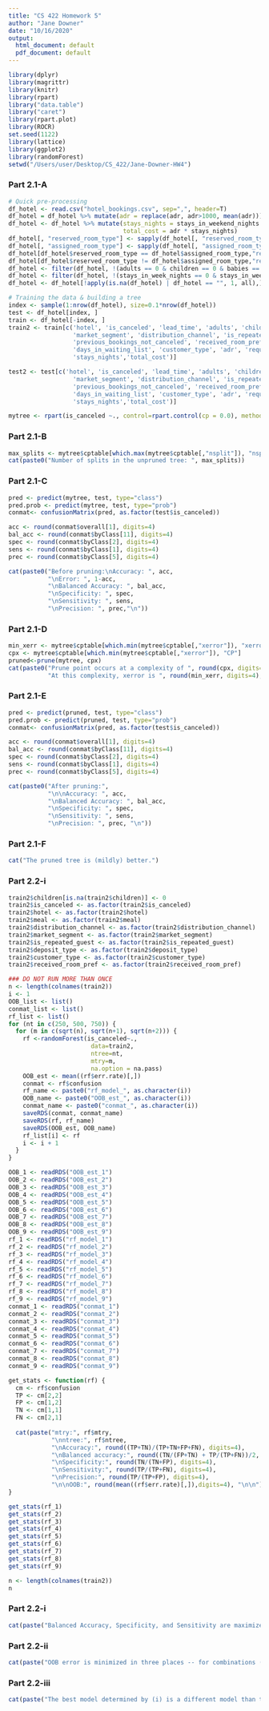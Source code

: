 ```yaml
---
title: "CS 422 Homework 5"
author: "Jane Downer"
date: "10/16/2020"
output:
  html_document: default
  pdf_document: default
---
```


```r
library(dplyr)
library(magrittr)
library(knitr)
library(rpart)
library("data.table")
library("caret")
library(rpart.plot)
library(ROCR)
set.seed(1122)
library(lattice)
library(ggplot2)
library(randomForest)
setwd("/Users/user/Desktop/CS_422/Jane-Downer-HW4")
```

### Part 2.1-A
```r
# Quick pre-processing
df_hotel <- read.csv("hotel_bookings.csv", sep=",", header=T)
df_hotel = df_hotel %>% mutate(adr = replace(adr, adr>1000, mean(adr)))
df_hotel <- df_hotel %>% mutate(stays_nights = stays_in_weekend_nights + stays_in_week_nights,
                                total_cost = adr * stays_nights)
df_hotel[, "reserved_room_type"] <- sapply(df_hotel[, "reserved_room_type"], as.character)
df_hotel[, "assigned_room_type"] <- sapply(df_hotel[, "assigned_room_type"], as.character)
df_hotel[df_hotel$reserved_room_type == df_hotel$assigned_room_type,"received_room_pref"] <- "Yes"
df_hotel[df_hotel$reserved_room_type != df_hotel$assigned_room_type,"received_room_pref"] <- "No"
df_hotel <- filter(df_hotel, !(adults == 0 & children == 0 & babies == 0))
df_hotel <- filter(df_hotel, !(stays_in_week_nights == 0 & stays_in_weekend_nights== 0))
df_hotel <- df_hotel[!apply(is.na(df_hotel) | df_hotel == "", 1, all),]

# Training the data & building a tree
index <- sample(1:nrow(df_hotel), size=0.1*nrow(df_hotel))
test <- df_hotel[index, ]
train <- df_hotel[-index, ]
train2 <- train[c('hotel', 'is_canceled', 'lead_time', 'adults', 'children', 'babies', 'meal',
                  'market_segment', 'distribution_channel', 'is_repeated_guest', 'previous_cancellations',
                  'previous_bookings_not_canceled', 'received_room_pref', 'deposit_type',
                  'days_in_waiting_list', 'customer_type', 'adr', 'required_car_parking_spaces',
                  'stays_nights','total_cost')]

test2 <- test[c('hotel', 'is_canceled', 'lead_time', 'adults', 'children', 'babies', 'meal',
                  'market_segment', 'distribution_channel', 'is_repeated_guest', 'previous_cancellations',
                  'previous_bookings_not_canceled', 'received_room_pref', 'deposit_type',
                  'days_in_waiting_list', 'customer_type', 'adr', 'required_car_parking_spaces',
                  'stays_nights','total_cost')]

mytree <- rpart(is_canceled ~., control=rpart.control(cp = 0.0), method = "class", data = train2)
```

### Part 2.1-B
```r
max_splits <- mytree$cptable[which.max(mytree$cptable[,"nsplit"]), "nsplit"]
cat(paste0("Number of splits in the unpruned tree: ", max_splits))
```

### Part 2.1-C
```r
pred <- predict(mytree, test, type="class")
pred.prob <- predict(mytree, test, type="prob")
conmat<- confusionMatrix(pred, as.factor(test$is_canceled))

acc <- round(conmat$overall[1], digits=4)
bal_acc <- round(conmat$byClass[11], digits=4)
spec <- round(conmat$byClass[2], digits=4)
sens <- round(conmat$byClass[1], digits=4)
prec <- round(conmat$byClass[5], digits=4)

cat(paste0("Before pruning:\nAccuracy: ", acc,
           "\nError: ", 1-acc,
           "\nBalanced Accuracy: ", bal_acc,
           "\nSpecificity: ", spec,
           "\nSensitivity: ", sens,
           "\nPrecision: ", prec,"\n"))
```

### Part 2.1-D
```r
min_xerr <- mytree$cptable[which.min(mytree$cptable[,"xerror"]), "xerror"]
cpx <- mytree$cptable[which.min(mytree$cptable[,"xerror"]), "CP"]
pruned<-prune(mytree, cpx)
cat(paste0("Prune point occurs at a complexity of ", round(cpx, digits=4), ".\n",
           "At this complexity, xerror is ", round(min_xerr, digits=4), "."))
```

### Part 2.1-E
```r
pred <- predict(pruned, test, type="class")
pred.prob <- predict(pruned, test, type="prob")
conmat<- confusionMatrix(pred, as.factor(test$is_canceled))

acc <- round(conmat$overall[1], digits=4)
bal_acc <- round(conmat$byClass[11], digits=4)
spec <- round(conmat$byClass[2], digits=4)
sens <- round(conmat$byClass[1], digits=4)
prec <- round(conmat$byClass[5], digits=4)

cat(paste0("After pruning:",
           "\n\nAccuracy: ", acc,
           "\nBalanced Accuracy: ", bal_acc,
           "\nSpecificity: ", spec,
           "\nSensitivity: ", sens,
           "\nPrecision: ", prec, "\n"))

```

### Part 2.1-F
```r
cat("The pruned tree is (mildly) better.")
```
### Part 2.2-i
```r
train2$children[is.na(train2$children)] <- 0
train2$is_canceled <- as.factor(train2$is_canceled)
train2$hotel <- as.factor(train2$hotel)
train2$meal <- as.factor(train2$meal)
train2$distribution_channel <- as.factor(train2$distribution_channel)
train2$market_segment <- as.factor(train2$market_segment)
train2$is_repeated_guest <- as.factor(train2$is_repeated_guest)
train2$deposit_type <- as.factor(train2$deposit_type)
train2$customer_type <- as.factor(train2$customer_type)
train2$received_room_pref <- as.factor(train2$received_room_pref)
```


```r
### DO NOT RUN MORE THAN ONCE
n <- length(colnames(train2))
i <- 1
OOB_list <- list()
conmat_list <- list()
rf_list <- list()
for (nt in c(250, 500, 750)) {
  for (m in c(sqrt(n), sqrt(n+1), sqrt(n+2))) {
    rf <-randomForest(is_canceled~., 
                       data=train2,          
                       ntree=nt,                     
                       mtry=m,
                       na.option = na.pass)
    OOB_est <- mean((rf$err.rate)[,])
    conmat <- rf$confusion
    rf_name <- paste0("rf_model_", as.character(i))
    OOB_name <- paste0("OOB_est_", as.character(i))
    conmat_name <- paste0("conmat_", as.character(i))
    saveRDS(conmat, conmat_name)
    saveRDS(rf, rf_name)
    saveRDS(OOB_est, OOB_name)
    rf_list[i] <- rf
    i <- i + 1
  }
}
```

```r
OOB_1 <- readRDS("OOB_est_1")
OOB_2 <- readRDS("OOB_est_2")
OOB_3 <- readRDS("OOB_est_3")
OOB_4 <- readRDS("OOB_est_4")
OOB_5 <- readRDS("OOB_est_5")
OOB_6 <- readRDS("OOB_est_6")
OOB_7 <- readRDS("OOB_est_7")
OOB_8 <- readRDS("OOB_est_8")
OOB_9 <- readRDS("OOB_est_9")
rf_1 <- readRDS("rf_model_1")
rf_2 <- readRDS("rf_model_2")
rf_3 <- readRDS("rf_model_3")
rf_4 <- readRDS("rf_model_4")
rf_5 <- readRDS("rf_model_5")
rf_6 <- readRDS("rf_model_6")
rf_7 <- readRDS("rf_model_7")
rf_8 <- readRDS("rf_model_8")
rf_9 <- readRDS("rf_model_9")
conmat_1 <- readRDS("conmat_1")
conmat_2 <- readRDS("conmat_2")
conmat_3 <- readRDS("conmat_3")
conmat_4 <- readRDS("conmat_4")
conmat_5 <- readRDS("conmat_5")
conmat_6 <- readRDS("conmat_6")
conmat_7 <- readRDS("conmat_7")
conmat_8 <- readRDS("conmat_8")
conmat_9 <- readRDS("conmat_9")
```


```r
get_stats <- function(rf) {
  cm <- rf$confusion
  TP <- cm[2,2]
  FP <- cm[1,2]
  TN <- cm[1,1]
  FN <- cm[2,1]
  
  cat(paste("mtry:", rf$mtry,
            "\nntree:", rf$ntree,
            "\nAccuracy:", round((TP+TN)/(TP+TN+FP+FN), digits=4),
            "\nBalanced accuracy:", round((TN/(FP+TN) + TP/(TP+FN))/2, digits=4),
            "\nSpecificity:", round(TN/(TN+FP), digits=4),
            "\nSensitivity:", round(TP/(TP+FN), digits=4),
            "\nPrecision:", round(TP/(TP+FP), digits=4),
            "\n\nOOB:", round(mean((rf$err.rate)[,]),digits=4), "\n\n"))
}
```

```r
get_stats(rf_1)
get_stats(rf_2)
get_stats(rf_3)
get_stats(rf_4)
get_stats(rf_5)
get_stats(rf_6)
get_stats(rf_7)
get_stats(rf_8)
get_stats(rf_9)

```
```r
n <- length(colnames(train2))
n
```

### Part 2.2-i
```r
cat(paste("Balanced Accuracy, Specificity, and Sensitivity are maximized when mtry equals 5 (corresponding to root(n+2)) and ntree equals 250."))
```
### Part 2.2-ii
```r
cat(paste("OOB error is minimized in three places -- for combinations (mtry, nsplit) of (root(n+1), 500), (root(n+1), 750), and (root(n+2), 750). At each of these three places, the OOB error is 0.1953.\n\n(Note: n, the number of features in the model, is equal to 20. In these calculations, root(n+1) and root(n+2) both evaluate to 5 -- possibly due to rounding.)"))
```

### Part 2.2-iii
```r
cat(paste("The best model determined by (i) is a different model than the one determined by (ii). It makes sense that they would not be identical, because the OOB error is calculated using data outside of the training set."))
```
